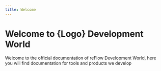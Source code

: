 ```yaml
---
title: Welcome
---
```



# Welcome to {Logo} Development World


Welcome to the official documentation of reFlow Development World, here you will find documentation for tools and products we develop 